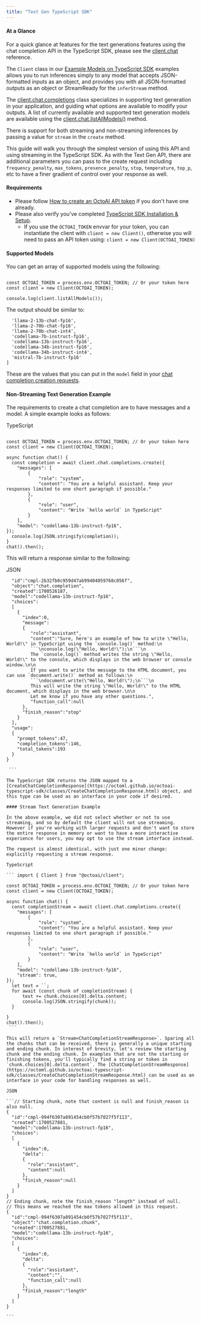 ```yaml
---
title: "Text Gen TypeScript SDK"
---
```


#### At a Glance

For a quick glance at features for the text generations features using the chat completion API in the TypeScript SDK, please see the [client.chat](https://octoml.github.io/octoai-typescript-sdk/classes/Chat.html) reference.

The `Client` class in our [Example Models on TypeScript SDK](/docs/quickstart-templates-on-the-typescript-sdk) examples allows you to run inferences simply to any model that accepts JSON-formatted inputs as an object, and provides you with all JSON-formatted outputs as an object or StreamReady for the `inferStream` method.

The [client.chat.completions](https://octoml.github.io/octoai-typescript-sdk/classes/Completions.html) class specializes in supporting text generation in your application, and guiding what options are available to modify your outputs. A list of currently available and supported text generation models are available using the [client.chat.listAllModels()](https://octoml.github.io/octoai-typescript-sdk/classes/ChatCompletionCreateRequest.html) method.

There is support for both streaming and non-streaming inferences by passing a value for `stream` in the `create` method.

This guide will walk you through the simplest version of using this API and using streaming in the TypeScript SDK. As with the Text Gen API, there are additional parameters you can pass to the create request including `frequency_penalty`, `max_tokens`, `presence_penalty`, `stop`, `temperature`, `top_p`, etc to have a finer gradient of control over your response as well.

#### Requirements

* Please follow [How to create an OctoAI API token](/docs/how-to-create-an-octoai-access-token) if you don't have one already.
* Please also verify you've completed [TypeScript SDK Installation & Setup](/docs/typescript-sdk-installation-setup).  
   * If you use the `OCTOAI_TOKEN` envvar for your token, you can instantiate the client with `client = new Client()`, otherwise you will need to pass an API token using: `client = new Client(OCTOAI_TOKEN)`

#### Supported Models

You can get an array of supported models using the following:

```import { Client } from "@octoai/client";

const OCTOAI_TOKEN = process.env.OCTOAI_TOKEN; // Or your token here 
const client = new Client(OCTOAI_TOKEN);

console.log(client.listAllModels());
```

The output should be similar to:

```[
  'llama-2-13b-chat-fp16',
  'llama-2-70b-chat-fp16',
  'llama-2-70b-chat-int4',
  'codellama-7b-instruct-fp16',
  'codellama-13b-instruct-fp16',
  'codellama-34b-instruct-fp16',
  'codellama-34b-instruct-int4',
  'mistral-7b-instruct-fp16'
]
```

These are the values that you can put in the `model` field in your [chat completion creation requests](https://octoml.github.io/octoai-typescript-sdk/classes/ChatCompletionCreateRequest.html).

#### Non-Streaming Text Generation Example

The requirements to create a chat completion are to have messages and a model. A simple example looks as follows:

TypeScript

``` import { Client } from "@octoai/client";

const OCTOAI_TOKEN = process.env.OCTOAI_TOKEN; // Or your token here
const client = new Client(OCTOAI_TOKEN);

async function chat() {
  const completion = await client.chat.completions.create({
    "messages": [
        {
            "role": "system",
            "content": "You are a helpful assistant. Keep your responses limited to one short paragraph if possible."
        },
        {
            "role": "user",
            "content": "Write `hello world` in TypeScript"
        }
    ],
    "model": "codellama-13b-instruct-fp16",
});
  console.log(JSON.stringify(completion));
}
chat().then();

 ```

This will return a response similar to the following:

JSON

```` {
  "id":"cmpl-2b32fb0c959d47ab99404059768c056f",
  "object":"chat.completion",
  "created":1700526187,
  "model":"codellama-13b-instruct-fp16",
  "choices":
  [
    {
      "index":0,
      "message":
      {
         "role":"assistant",
         "content":"Sure, here's an example of how to write \"Hello, World!\" in TypeScript using the `console.log()` method:\n
         ```\nconsole.log(\"Hello, World!\");\n```\n
         The `console.log()` method writes the string \"Hello, World!\" to the console, which displays in the web browser or console window.\n\n
         If you want to write the message to the HTML document, you can use `document.write()` method as follows:\n
         ```\ndocument.write(\"Hello, World!\");\n```\n
         This will write the string \"Hello, World!\" to the HTML document, which displays in the web browser.\n\n
         Let me know if you have any other questions.",
         "function_call":null
      },
      "finish_reason":"stop"
    }
  ],
  "usage":
  {
    "prompt_tokens":47,
    "completion_tokens":146,
    "total_tokens":193
  }
}

 ```

The TypeScript SDK returns the JSON mapped to a [CreateChatCompletionResponse](https://octoml.github.io/octoai-typescript-sdk/classes/CreateChatCompletionResponse.html) object, and this type can be used as an interface in your code if desired.

#### Stream Text Generation Example

In the above example, we did not select whether or not to use streaming, and so by default the client will not use streaming. However if you're working with larger requests and don't want to store the entire response in memory or want to have a more interactive experience for users, you may opt to use the stream interface instead.

The request is almost identical, with just one minor change: explicitly requesting a stream response.

TypeScript

``` import { Client } from "@octoai/client";

const OCTOAI_TOKEN = process.env.OCTOAI_TOKEN; // Or your token here
const client = new Client(OCTOAI_TOKEN);

async function chat() {
  const completionStream = await client.chat.completions.create({
    "messages": [
        {
            "role": "system",
            "content": "You are a helpful assistant. Keep your responses limited to one short paragraph if possible."
        },
        {
            "role": "user",
            "content": "Write `hello world` in TypeScript"
        }
    ],
    "model": "codellama-13b-instruct-fp16",
    "stream": true,
});
  let text = ``;
  for await (const chunk of completionStream) {
      text += chunk.choices[0].delta.content;
      console.log(JSON.stringify(chunk));
  }
  
}
chat().then();
 ```

This will return a `Stream<ChatCompletionStreamResponse>`. Sparing all the chunks that can be received, there is generally a unique starting and ending chunk. In interest of brevity, let's review the starting chunk and the ending chunk. In examples that are not the starting or finishing tokens, you'll typically find a string or token in `chunk.choices[0].delta.content`. The [ChatCompletionStreamResponse](https://octoml.github.io/octoai-typescript-sdk/classes/CreateChatCompletionStreamResponse.html) can be used as an interface in your code for handling responses as well.

JSON

```// Starting chunk, note that content is null and finish_reason is also null.
{
  "id":"cmpl-994f6307a891454cb0f57b7027f5f113",
  "created":1700527881,
  "model":"codellama-13b-instruct-fp16",
  "choices":
  [
    {
      "index":0,
      "delta":
      {
        "role":"assistant",
        "content":null
      },
      "finish_reason":null
    }
  ]
}
// Ending chunk, note the finish_reason "length" instead of null.
// This means we reached the max tokens allowed in this request.
{
  "id":"cmpl-994f6307a891454cb0f57b7027f5f113",
  "object":"chat.completion.chunk",
  "created":1700527881,
  "model":"codellama-13b-instruct-fp16",
  "choices":
  [
    {
      "index":0,
      "delta":
      {
        "role":"assistant",
        "content":"",
        "function_call":null
      },
      "finish_reason":"length"
    }
  ]
}

```
